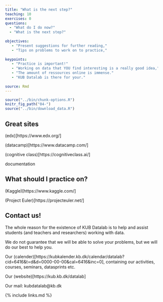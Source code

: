 ```yaml
---
title: "What is the next step?"
teaching: 10
exercises: 0
questions:
  - "What do I do now?"
  - "What is the next step?"
  
objectives:
   - "Present suggestions for further reading,"
   - "Tips on problems to work on to practice,"
   
keypoints:
   - "Practice is important!"
   - "Working on data that YOU find interesting is a really good idea,"
   - "The amount of ressources online is immense."
   - "KUB Datalab is there for your."
   
source: Rmd
---
```


```r
source("../bin/chunk-options.R")
knitr_fig_path("04-")
source("../bin/download_data.R")
```


## Great sites

(edx)[https://www.edx.org/]

(datacamp)[https://www.datacamp.com/]

(cognitive class)[https://cognitiveclass.ai/]

documentation



## What should I practice on?

(Kaggle)[https://www.kaggle.com/]

(Project Euler)[https://projecteuler.net/]

## Contact us!

The whole reason for the existence of KUB Datalab is to help and assist 
students (and teachers and researchers) working with data. 

We do not guarantee that we will be able to solve your problems, but we will 
do our best to help you.

Our (calender)[https://kubkalender.kb.dk/calendar/datalab?cid=6416&t=d&d=0000-00-00&cal=6416&inc=0], 
containing our activities, courses, seminars, datasprints etc.

Our (website)[https://kub.kb.dk/datalab]

Our mail: kubdatalab@kb.dk



{% include links.md %}
